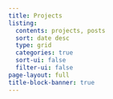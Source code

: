 ```yaml
---
title: Projects
listing:
  contents: projects, posts
  sort: date desc
  type: grid
  categories: true
  sort-ui: false
  filter-ui: false
page-layout: full
title-block-banner: true
---
```

